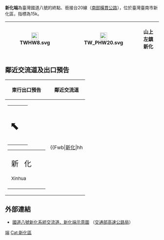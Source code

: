 {{Infobox Taiwan Highway IC
| name = 新化端
| name_en = Xinhua End
| rd_type = NH
| rd_number = 8
| exit = 15
| exit_name = 新化端
| location= [[臺灣|臺灣]][[臺南市|臺南市]][[新化區|新化區]]
| connect = {{Jct|country=TWN|PH|20}}
| goto = 新化區、[[山上區|山上區]]、[[左鎮區|左鎮區]]
| class = 直接式
| time = 1999年8月16日
}}
'''新化端'''為臺灣國道八號的終點、銜接台20線（[[南部橫貫公路|南部橫貫公路]]），位於臺灣臺南市新化區，指標為15k。
{|class="wikitable" style="text-align:center"
! [[File:TWHW8.svg|23px]]
| {{Taiwan Highway IC|15|新化端|新化端}}  
| [[File:TW_PHW20.svg|23px]]
| '''山上　左鎮　新化'''
|}

== 鄰近交流道及出口預告 ==
{|class="toccolours" border="1" cellpadding="4" style="margin:0 auto; border-collapse:collapse; text-align:center; white-space:nowrap"
! 東行出口預告 !! 鄰近交流道
|-
|
{|style="width:150px; border-bottom:2px solid #FFF; background-color:#007F00; color:#FFF; text-align:center; font-weight:bold"
|
|-
| style="width:50px" | <div style="font-size:36px">⬉</div>
| style="width:100px; line-height:24px; font-size:24px; word-spacing:12px" | 山 上<div style="font-size:15px">Shanshang</div>左 鎮<div style="font-size:15px">Zuozhen</div>
|}
{|style="width:150px; background-color:#007F00; color:#FFF; text-align:center; font-weight:bold"
|
|-
| style="width:100px; line-height:24px; font-size:24px; word-spacing:12px" | 新 化<div style="font-size:15px">Xinhua</div>
| style="width:50px" | <div style="font-size:36px">⬈</div>
|}
|
{{Start expwy box|[[中華民國國道|中華民國國道]]}}
{{S-expwy IC|[[新化系統交流道|新化系統交流道]]|往　[[新市交流道|新市交流道]]}}
{{S-line|{{Jct|country=TWN|NH|8}}|15k|#007A36}}
{{Expwy Terminus}}
{{Illus}}
{{Fwu|st|[[新市區_(台灣)|新市]]}}
{{Fwi|Full|14|新化系統}}
{{Fwh|st}}
{{Fwm|TWHW8}}
{{Fwh|st|15|新化端}}
{{Fwb|[[新化區|新化]]|hh||TW PHW20|cr|TW PHW20||hh|[[山上區|山上]]、[[左鎮區|左鎮]]}}
{{Fwed}}
|}

== 外部連結 ==
* [https://www.freeway.gov.tw/UserFiles/File/Traffic/7-1-2/%E4%BA%A4%E6%B5%81%E9%81%93%E7%A4%BA%E6%84%8F%E5%9C%96_102.10/08-15%E6%96%B0%E5%8C%96%E7%AB%AF.jpg 國道八號新化系統交流道、新化端示意圖] {{Wayback|url=https://www.freeway.gov.tw/UserFiles/File/Traffic/7-1-2/%E4%BA%A4%E6%B5%81%E9%81%93%E7%A4%BA%E6%84%8F%E5%9C%96_102.10/08-15%E6%96%B0%E5%8C%96%E7%AB%AF.jpg |date=20160327004631 }}（[[交通部高速公路局|交通部高速公路局]]）

{{中華民國國道8號}}
{{TW-road-stub}}

[[Cat:台南市交流道|端]]
[[Cat:新化區|Cat:新化區]]